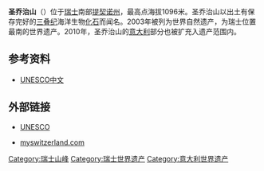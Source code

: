 {{世界遗产概要表
|zh_name =圣乔治山
|site_img =File:Lake Lugano.jpg
|site_img_capt =
|site_img_width =250px
|en_name =Monte San Giorgio
|fr_name =Monte San Giorgio
|country ={{ITA}} 和 {{SUI}}
| Region = 欧洲和北美地区
|area =
|criterion_n =(viii)
|ID =1090
|rg_year = 2003年
|ex_rg_year =2010年
}}
'''圣乔治山'''（{{lang-it|Monte San Giorgio}}）位于[[瑞士|瑞士]]南部[[提契诺州|提契诺州]]，最高点海拔1096米。圣乔治山以出土有保存完好的[[三叠纪|三叠纪]]海洋生物[[化石|化石]]而闻名。2003年被列为世界自然遗产，为瑞士位置最南的世界遗产。2010年，圣乔治山的[[意大利|意大利]]部分也被扩充入遗产范围内。
== 参考资料 ==
* [http://whc.unesco.org/zh/list/1090 UNESCO中文] {{Wayback|url=http://whc.unesco.org/zh/list/1090 |date=20200208044518 }}
== 外部链接 ==
* {{en}}[http://whc.unesco.org/en/list/1090 UNESCO] {{Wayback|url=http://whc.unesco.org/en/list/1090 |date=20170711135657 }}
* {{en}}[http://www.myswitzerland.com/en/home/destinations/27639/nature-travel-experiencing-nature/switzerland-parks/unesco-world-heritage-monte-san-giorgio.html myswitzerland.com] {{Wayback|url=http://www.myswitzerland.com/en/home/destinations/27639/nature-travel-experiencing-nature/switzerland-parks/unesco-world-heritage-monte-san-giorgio.html |date=20160304194253 }}
{{commonscat-inline}}

{{意大利世界遗产|state=collapsed}}
{{瑞士世界遗产|state=collapsed}}

[[Category:瑞士山峰|Category:瑞士山峰]]
[[Category:瑞士世界遗产|Category:瑞士世界遗产]]
[[Category:意大利世界遗产|Category:意大利世界遗产]]